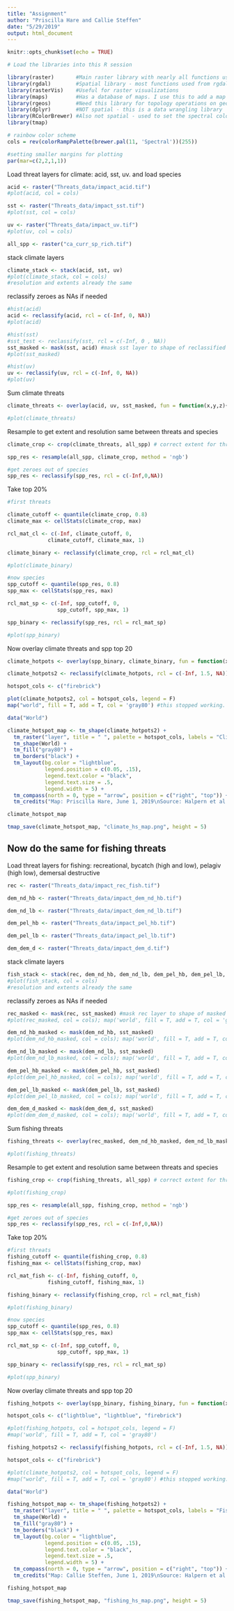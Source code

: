 ```yaml
---
title: "Assignment"
author: "Priscilla Hare and Callie Steffen"
date: "5/29/2019"
output: html_document
---
```


```r
knitr::opts_chunk$set(echo = TRUE)
```

```r
# Load the libraries into this R session

library(raster)       #Main raster library with nearly all functions used in this analysis
library(rgdal)        #Spatial library - most functions used from rgdal are for vectors (shapefiles)
library(rasterVis)    #Useful for raster visualizations
library(maps)         #Has a database of maps. I use this to add a map to my raster to visualize land boundaries
library(rgeos)        #Need this library for topology operations on geometries
library(dplyr)        #NOT spatial - this is a data wrangling library
library(RColorBrewer) #Also not spatial - used to set the spectral color scheme 
library(tmap)

```

```r
# rainbow color scheme
cols = rev(colorRampPalette(brewer.pal(11, 'Spectral'))(255)) 

#setting smaller margins for plotting
par(mar=c(2,2,1,1))
```


Load threat layers for climate: acid, sst, uv. and load species
```r

acid <- raster("Threats_data/impact_acid.tif")
#plot(acid, col = cols)

sst <- raster("Threats_data/impact_sst.tif")
#plot(sst, col = cols)

uv <- raster("Threats_data/impact_uv.tif")
#plot(uv, col = cols)

all_spp <- raster("ca_curr_sp_rich.tif")


```
stack climate layers
```r
climate_stack <- stack(acid, sst, uv)
#plot(climate_stack, col = cols)
#resolution and extents already the same
```
reclassify zeroes as NAs if needed
```r
#hist(acid)
acid <- reclassify(acid, rcl = c(-Inf, 0, NA))
#plot(acid)

#hist(sst)
#sst_test <- reclassify(sst, rcl = c(-Inf, 0 , NA))
sst_masked <- mask(sst, acid) #mask sst layer to shape of reclassified acid layer (removes NAs coded as 0 and keep real 0s)
#plot(sst_masked)

#hist(uv)
uv <- reclassify(uv, rcl = c(-Inf, 0, NA))
#plot(uv)

```

Sum climate threats 
```r
climate_threats <- overlay(acid, uv, sst_masked, fun = function(x,y,z){x + y + z})

#plot(climate_threats)
```

Resample to get extent and resolution same between threats and species
```r

climate_crop <- crop(climate_threats, all_spp) # correct extent for threats

spp_res <- resample(all_spp, climate_crop, method = 'ngb')

#get zeroes out of species
spp_res <- reclassify(spp_res, rcl = c(-Inf,0,NA))

```

Take top 20%
```r
#first threats

climate_cutoff <- quantile(climate_crop, 0.8)
climate_max <- cellStats(climate_crop, max)

rcl_mat_cl <- c(-Inf, climate_cutoff, 0,
             climate_cutoff, climate_max, 1)

climate_binary <- reclassify(climate_crop, rcl = rcl_mat_cl)

#plot(climate_binary)

#now species
spp_cutoff <- quantile(spp_res, 0.8)
spp_max <- cellStats(spp_res, max)

rcl_mat_sp <- c(-Inf, spp_cutoff, 0,
                spp_cutoff, spp_max, 1)

spp_binary <- reclassify(spp_res, rcl = rcl_mat_sp)

#plot(spp_binary)

```
Now overlay climate threats and spp top 20
```r
climate_hotpots <- overlay(spp_binary, climate_binary, fun = function(x,y){x + y})

climate_hotpots2 <- reclassify(climate_hotpots, rcl = c(-Inf, 1.5, NA))

hotspot_cols <- c("firebrick")

plot(climate_hotpots2, col = hotspot_cols, legend = F)
map("world", fill = T, add = T, col = 'gray80') #this stopped working. not sure why
```


```r

data("World")

climate_hotspot_map <- tm_shape(climate_hotpots2) +
  tm_raster("layer", title = " ", palette = hotspot_cols, labels = "Climate Threat Hotspots") +
  tm_shape(World) +
  tm_fill("gray80") +
  tm_borders("black") +
  tm_layout(bg.color = "lightblue",
            legend.position = c(0.05, .15),
            legend.text.color = "black",
            legend.text.size = .5, 
            legend.width = 5) +
  tm_compass(north = 0, type = "arrow", position = c("right", "top")) +
  tm_credits("Map: Priscilla Hare, June 1, 2019\nSource: Halpern et al 2009\nPublisher: ESM 270", position = c(0.05, .05), size = .4)

climate_hotspot_map

tmap_save(climate_hotspot_map, "climate_hs_map.png", height = 5)
```



## Now do the same for fishing threats


Load threat layers for fishing: recreational, bycatch (high and low), pelagiv (high low), demersal destructive
```r

rec <- raster("Threats_data/impact_rec_fish.tif")

dem_nd_hb <- raster("Threats_data/impact_dem_nd_hb.tif")

dem_nd_lb <- raster("Threats_data/impact_dem_nd_lb.tif")

dem_pel_hb <- raster("Threats_data/impact_pel_hb.tif")

dem_pel_lb <- raster("Threats_data/impact_pel_lb.tif")

dem_dem_d <- raster("Threats_data/impact_dem_d.tif")


```

stack climate layers
```r
fish_stack <- stack(rec, dem_nd_hb, dem_nd_lb, dem_pel_hb, dem_pel_lb, dem_dem_d)
#plot(fish_stack, col = cols)
#resolution and extents already the same
```
reclassify zeroes as NAs if needed
```r

rec_masked <- mask(rec, sst_masked) #mask rec layer to shape of masked sst layer (removes NAs coded as 0 and keep real 0s). because we already like the extent of sst amsked
#plot(rec_masked, col = cols); map('world', fill = T, add = T, col = 'gray80')

dem_nd_hb_masked <- mask(dem_nd_hb, sst_masked)
#plot(dem_nd_hb_masked, col = cols); map('world', fill = T, add = T, col = 'gray80')

dem_nd_lb_masked <- mask(dem_nd_lb, sst_masked)
#plot(dem_nd_lb_masked, col = cols); map('world', fill = T, add = T, col = 'gray80')

dem_pel_hb_masked <- mask(dem_pel_hb, sst_masked)
#plot(dem_pel_hb_masked, col = cols); map('world', fill = T, add = T, col = 'gray80')

dem_pel_lb_masked <- mask(dem_pel_lb, sst_masked)
#plot(dem_pel_lb_masked, col = cols); map('world', fill = T, add = T, col = 'gray80')

dem_dem_d_masked <- mask(dem_dem_d, sst_masked)
#plot(dem_dem_d_masked, col = cols); map('world', fill = T, add = T, col = 'gray80')

```

Sum fishing threats 
```r
fishing_threats <- overlay(rec_masked, dem_nd_hb_masked, dem_nd_lb_masked, dem_pel_hb_masked, dem_pel_lb_masked, dem_dem_d_masked, fun = function(a,b,c,d,e,f){a + b + c + d + e + f})

#plot(fishing_threats)
```

Resample to get extent and resolution same between threats and species
```r

fishing_crop <- crop(fishing_threats, all_spp) # correct extent for threats

#plot(fishing_crop)

spp_res <- resample(all_spp, fishing_crop, method = 'ngb')

#get zeroes out of species
spp_res <- reclassify(spp_res, rcl = c(-Inf,0,NA))

```

Take top 20%
```r
#first threats
fishing_cutoff <- quantile(fishing_crop, 0.8)
fishing_max <- cellStats(fishing_crop, max)

rcl_mat_fish <- c(-Inf, fishing_cutoff, 0,
             fishing_cutoff, fishing_max, 1)

fishing_binary <- reclassify(fishing_crop, rcl = rcl_mat_fish)

#plot(fishing_binary)

#now species
spp_cutoff <- quantile(spp_res, 0.8)
spp_max <- cellStats(spp_res, max)

rcl_mat_sp <- c(-Inf, spp_cutoff, 0,
                spp_cutoff, spp_max, 1)

spp_binary <- reclassify(spp_res, rcl = rcl_mat_sp)

#plot(spp_binary)

```
Now overlay climate threats and spp top 20
```r
fishing_hotpots <- overlay(spp_binary, fishing_binary, fun = function(x,y){x + y})

hotspot_cols <- c("lightblue", "lightblue", "firebrick")

#plot(fishing_hotpots, col = hotspot_cols, legend = F)
#map('world', fill = T, add = T, col = 'gray80')

```

```r
fishing_hotpots2 <- reclassify(fishing_hotpots, rcl = c(-Inf, 1.5, NA))

hotspot_cols <- c("firebrick")

#plot(climate_hotpots2, col = hotspot_cols, legend = F)
#map("world", fill = T, add = T, col = 'gray80') #this stopped working. not sure why
```


```r

data("World")

fishing_hotspot_map <- tm_shape(fishing_hotpots2) +
  tm_raster("layer", title = " ", palette = hotspot_cols, labels = "Fishing Threat Hotspots") +
  tm_shape(World) +
  tm_fill("gray80") +
  tm_borders("black") +
  tm_layout(bg.color = "lightblue",
            legend.position = c(0.05, .15),
            legend.text.color = "black",
            legend.text.size = .5, 
            legend.width = 5) +
  tm_compass(north = 0, type = "arrow", position = c("right", "top")) +
  tm_credits("Map: Callie Steffen, June 1, 2019\nSource: Halpern et al 2009\nPublisher: ESM 270", position = c(0.05, .05), size = .4)

fishing_hotspot_map

tmap_save(fishing_hotspot_map, "fishing_hs_map.png", height = 5)
```

